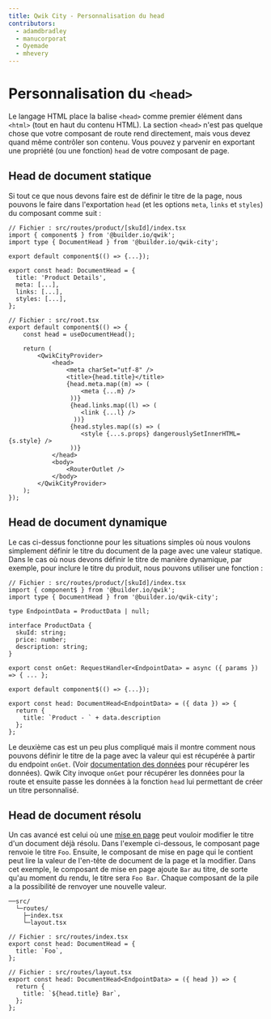 ```yaml
---
title: Qwik City - Personnalisation du head
contributors:
  - adamdbradley
  - manucorporat
  - Oyemade
  - mhevery
---
```


# Personnalisation du `<head>`

Le langage HTML place la balise `<head>` comme premier élément dans `<html>` (tout en haut du contenu HTML). La section `<head>` n'est pas quelque chose que votre composant de route rend directement, mais vous devez quand même contrôler son contenu. Vous pouvez y parvenir en exportant une propriété (ou une fonction) `head` de votre composant de page.

## Head de document statique

Si tout ce que nous devons faire est de définir le titre de la page, nous pouvons le faire dans l'exportation `head` (et les options `meta`, `links` et `styles`) du composant comme suit :

```tsx
// Fichier : src/routes/product/[skuId]/index.tsx
import { component$ } from '@builder.io/qwik';
import type { DocumentHead } from '@builder.io/qwik-city';

export default component$(() => {...});

export const head: DocumentHead = {
  title: 'Product Details',
  meta: [...],
  links: [...],
  styles: [...],
};
```

```tsx
// Fichier : src/root.tsx
export default component$(() => {
    const head = useDocumentHead();

    return (
        <QwikCityProvider>
            <head>
                <meta charSet="utf-8" />
                <title>{head.title}</title>
                {head.meta.map((m) => (
                    <meta {...m} />
                 ))}
                 {head.links.map((l) => (
                    <link {...l} />
                  ))}
                 {head.styles.map((s) => (
                    <style {...s.props} dangerouslySetInnerHTML={s.style} />
                 ))}
            </head>
            <body>
                <RouterOutlet />
            </body>
        </QwikCityProvider>
    );
});
```

## Head de document dynamique

Le cas ci-dessus fonctionne pour les situations simples où nous voulons simplement définir le titre du document de la page avec une valeur statique. Dans le cas où nous devons définir le titre de manière dynamique, par exemple, pour inclure le titre du produit, nous pouvons utiliser une fonction :

```tsx
// Fichier : src/routes/product/[skuId]/index.tsx
import { component$ } from '@builder.io/qwik';
import type { DocumentHead } from '@builder.io/qwik-city';

type EndpointData = ProductData | null;

interface ProductData {
  skuId: string;
  price: number;
  description: string;
}

export const onGet: RequestHandler<EndpointData> = async ({ params }) => { ... };

export default component$(() => {...});

export const head: DocumentHead<EndpointData> = ({ data }) => {
  return {
    title: `Product - ` + data.description
  };
};
```

Le deuxième cas est un peu plus compliqué mais il montre comment nous pouvons définir le titre de la page avec la valeur qui est récupérée à partir du endpoint `onGet`. (Voir [documentation des données](../../data/overview/index.mdx) pour récupérer les données). Qwik City invoque `onGet` pour récupérer les données pour la route et ensuite passe les données à la fonction `head` lui permettant de créer un titre personnalisé.

## Head de document résolu

Un cas avancé est celui où une [mise en page](../../layout/overview/index.mdx) peut vouloir modifier le titre d'un document déjà résolu. Dans l'exemple ci-dessous, le composant page renvoie le titre `Foo`. Ensuite, le composant de mise en page qui le contient peut lire la valeur de l'en-tête de document de la page et la modifier. Dans cet exemple, le composant de mise en page ajoute `Bar` au titre, de sorte qu'au moment du rendu, le titre sera `Foo Bar`. Chaque composant de la pile a la possibilité de renvoyer une nouvelle valeur.

```
──src/
  └─routes/
    ├─index.tsx
    └─layout.tsx
```

```tsx
// Fichier : src/routes/index.tsx
export const head: DocumentHead = {
  title: `Foo`,
};
```

```tsx
// Fichier : src/routes/layout.tsx
export const head: DocumentHead<EndpointData> = ({ head }) => {
  return {
    title: `${head.title} Bar`,
  };
};
```
